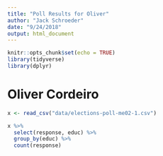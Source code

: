 ```yaml
---
title: "Poll Results for Oliver"
author: "Jack Schroeder"
date: "9/24/2018"
output: html_document
---
```


```r
knitr::opts_chunk$set(echo = TRUE)
library(tidyverse)
library(dplyr)
```

# Oliver Cordeiro

```r
x <- read_csv("data/elections-poll-me02-1.csv")

x %>% 
  select(response, educ) %>% 
  group_by(educ) %>% 
  count(response)
```

